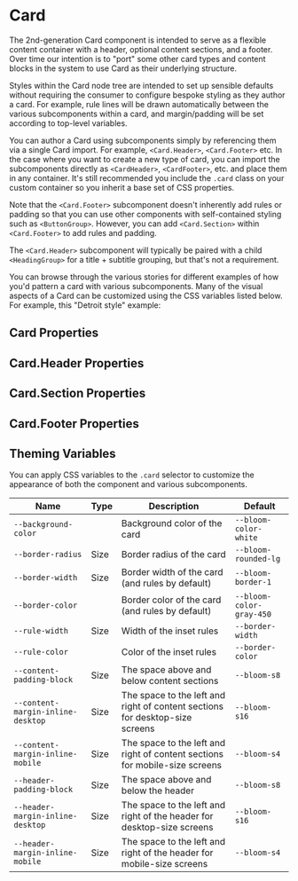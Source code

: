 
# Card

<Canvas>
  <Story id="blocks-card--text-content" />
</Canvas>

The 2nd-generation Card component is intended to serve as a flexible content container with a header, optional content sections, and a footer. Over time our intention is to "port" some other card types and content blocks in the system to use Card as their underlying structure.

Styles within the Card node tree are intended to set up sensible defaults without requiring the consumer to configure bespoke styling as they author a card. For example, rule lines will be drawn automatically between the various subcomponents within a card, and margin/padding will be set according to top-level variables.

You can author a Card using subcomponents simply by referencing them via a single Card import. For example, `<Card.Header>`, `<Card.Footer>` etc. In the case where you want to create a new type of card, you can import the subcomponents directly as `<CardHeader>`, `<CardFooter>`, etc. and place them in any container. It's still recommended you include the `.card` class on your custom container so you inherit a base set of CSS properties.

Note that the `<Card.Footer>` subcomponent doesn't inherently add rules or padding so that you can use other components with self-contained styling such as `<ButtonGroup>`. However, you can add `<Card.Section>` within `<Card.Footer>` to add rules and padding.

The `<Card.Header>` subcomponent will typically be paired with a child `<HeadingGroup>` for a title + subtitle grouping, but that's not a requirement.

You can browse through the various stories for different examples of how you'd pattern a card with various subcomponents. Many of the visual aspects of a Card can be customized using the CSS variables listed below. For example, this "Detroit style" example:

<Canvas>
  <Story id="blocks-card--detroit-style" />
</Canvas>

## Card Properties

<ArgsTable of={Card} />

## Card.Header Properties

<ArgsTable of={Card.Header} />

## Card.Section Properties

<ArgsTable of={Card.Section} />

## Card.Footer Properties

<ArgsTable of={Card.Footer} />

## Theming Variables

You can apply CSS variables to the `.card` selector to customize the appearance of both the component and various subcomponents.

| Name                              | Type                                         | Description                                                                  | Default                  |
| --------------------------------- | -------------------------------------------- | ---------------------------------------------------------------------------- | ------------------------ |
| `--background-color`              | <Swatch colorVar="--bloom-color-white" />    | Background color of the card                                                 | `--bloom-color-white`    |
| `--border-radius`                 | Size                                         | Border radius of the card                                                    | `--bloom-rounded-lg`     |
| `--border-width`                  | Size                                         | Border width of the card (and rules by default)                              | `--bloom-border-1`       |
| `--border-color`                  | <Swatch colorVar="--bloom-color-gray-450" /> | Border color of the card (and rules by default)                              | `--bloom-color-gray-450` |
| `--rule-width`                    | Size                                         | Width of the inset rules                                                     | `--border-width`         |
| `--rule-color`                    | <Swatch colorVar="--bloom-color-gray-450" /> | Color of the inset rules                                                     | `--border-color`         |
| `--content-padding-block`         | Size                                         | The space above and below content sections                                   | `--bloom-s8`             |
| `--content-margin-inline-desktop` | Size                                         | The space to the left and right of content sections for desktop-size screens | `--bloom-s16`            |
| `--content-margin-inline-mobile`  | Size                                         | The space to the left and right of content sections for mobile-size screens  | `--bloom-s4`             |
| `--header-padding-block`          | Size                                         | The space above and below the header                                         | `--bloom-s8`             |
| `--header-margin-inline-desktop`  | Size                                         | The space to the left and right of the header for desktop-size screens       | `--bloom-s16`            |
| `--header-margin-inline-mobile`   | Size                                         | The space to the left and right of the header for mobile-size screens        | `--bloom-s4`             |
